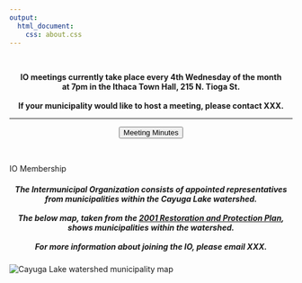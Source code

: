 ```yaml
---
output:
  html_document:
    css: about.css
---
```


<br>
<div class="jumbotron">
  <center><p class="lead">**IO meetings currently take place every 4th Wednesday of the month**
  <br>**at 7pm in the Ithaca Town Hall, 215 N. Tioga St.**
  <br>
  <br>**If your municipality would like to host a meeting, please contact XXX.**</p>
  <hr class="my-4">
  <p class="lead">
   <input type="button" class="btn btn-primary" value="Meeting Minutes" onclick="location.href = 'minutes.html';">
  </p></center>
</div>
<br>

<div class="panel panel-primary">
<div class="panel-heading">IO Membership</div>
<div class="panel-body"><center><h5>The Intermunicipal Organization consists of appointed representatives from municipalities within the Cayuga Lake watershed.
<br>
<br>The below map, taken from the <a href="rpp.html">2001 Restoration and Protection Plan</a>, shows municipalities within the watershed.<br>
<br>
For more information about joining the IO, please email XXX.</h5></center>
</div>
</div>

<img src="images/muni_map.jpg" class="img-responsive" alt="Cayuga Lake watershed municipality map">